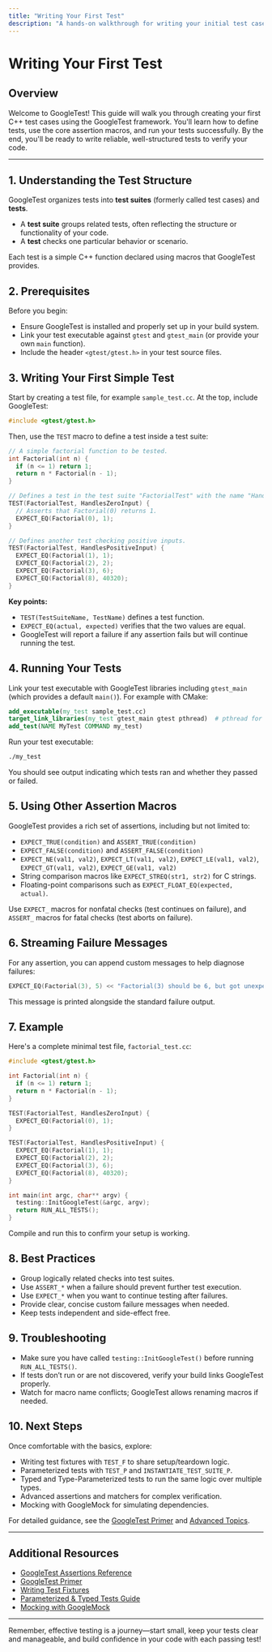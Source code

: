 ```yaml
---
title: "Writing Your First Test"
description: "A hands-on walkthrough for writing your initial test cases using GoogleTest. Understand the test structure, use the essential macros, and run your tests successfully."
---
```


# Writing Your First Test

## Overview

Welcome to GoogleTest! This guide will walk you through creating your first C++ test cases using the GoogleTest framework. You'll learn how to define tests, use the core assertion macros, and run your tests successfully. By the end, you'll be ready to write reliable, well-structured tests to verify your code.

---

## 1. Understanding the Test Structure

GoogleTest organizes tests into **test suites** (formerly called test cases) and **tests**.

- A **test suite** groups related tests, often reflecting the structure or functionality of your code.
- A **test** checks one particular behavior or scenario.

Each test is a simple C++ function declared using macros that GoogleTest provides.

## 2. Prerequisites

Before you begin:

- Ensure GoogleTest is installed and properly set up in your build system.
- Link your test executable against `gtest` and `gtest_main` (or provide your own `main` function).
- Include the header `<gtest/gtest.h>` in your test source files.

## 3. Writing Your First Simple Test

Start by creating a test file, for example `sample_test.cc`. At the top, include GoogleTest:

```cpp
#include <gtest/gtest.h>
```

Then, use the `TEST` macro to define a test inside a test suite:

```cpp
// A simple factorial function to be tested.
int Factorial(int n) {
  if (n <= 1) return 1;
  return n * Factorial(n - 1);
}

// Defines a test in the test suite "FactorialTest" with the name "HandlesZeroInput".
TEST(FactorialTest, HandlesZeroInput) {
  // Asserts that Factorial(0) returns 1.
  EXPECT_EQ(Factorial(0), 1);
}

// Defines another test checking positive inputs.
TEST(FactorialTest, HandlesPositiveInput) {
  EXPECT_EQ(Factorial(1), 1);
  EXPECT_EQ(Factorial(2), 2);
  EXPECT_EQ(Factorial(3), 6);
  EXPECT_EQ(Factorial(8), 40320);
}
```

**Key points:**

- `TEST(TestSuiteName, TestName)` defines a test function.
- `EXPECT_EQ(actual, expected)` verifies that the two values are equal.
- GoogleTest will report a failure if any assertion fails but will continue running the test.

## 4. Running Your Tests

Link your test executable with GoogleTest libraries including `gtest_main` (which provides a default `main()`). For example with CMake:

```cmake
add_executable(my_test sample_test.cc)
target_link_libraries(my_test gtest_main gtest pthread)  # pthread for Linux
add_test(NAME MyTest COMMAND my_test)
```

Run your test executable:

```bash
./my_test
```

You should see output indicating which tests ran and whether they passed or failed.

## 5. Using Other Assertion Macros

GoogleTest provides a rich set of assertions, including but not limited to:

- `EXPECT_TRUE(condition)` and `ASSERT_TRUE(condition)`
- `EXPECT_FALSE(condition)` and `ASSERT_FALSE(condition)`
- `EXPECT_NE(val1, val2)`, `EXPECT_LT(val1, val2)`, `EXPECT_LE(val1, val2)`, `EXPECT_GT(val1, val2)`, `EXPECT_GE(val1, val2)`
- String comparison macros like `EXPECT_STREQ(str1, str2)` for C strings.
- Floating-point comparisons such as `EXPECT_FLOAT_EQ(expected, actual)`.

Use `EXPECT_` macros for nonfatal checks (test continues on failure), and `ASSERT_` macros for fatal checks (test aborts on failure).

## 6. Streaming Failure Messages

For any assertion, you can append custom messages to help diagnose failures:

```cpp
EXPECT_EQ(Factorial(3), 5) << "Factorial(3) should be 6, but got unexpected value.";
```

This message is printed alongside the standard failure output.

## 7. Example

Here's a complete minimal test file, `factorial_test.cc`:

```cpp
#include <gtest/gtest.h>

int Factorial(int n) {
  if (n <= 1) return 1;
  return n * Factorial(n - 1);
}

TEST(FactorialTest, HandlesZeroInput) {
  EXPECT_EQ(Factorial(0), 1);
}

TEST(FactorialTest, HandlesPositiveInput) {
  EXPECT_EQ(Factorial(1), 1);
  EXPECT_EQ(Factorial(2), 2);
  EXPECT_EQ(Factorial(3), 6);
  EXPECT_EQ(Factorial(8), 40320);
}

int main(int argc, char** argv) {
  testing::InitGoogleTest(&argc, argv);
  return RUN_ALL_TESTS();
}
```

Compile and run this to confirm your setup is working.

## 8. Best Practices

- Group logically related checks into test suites.
- Use `ASSERT_*` when a failure should prevent further test execution.
- Use `EXPECT_*` when you want to continue testing after failures.
- Provide clear, concise custom failure messages when needed.
- Keep tests independent and side-effect free.

## 9. Troubleshooting

- Make sure you have called `testing::InitGoogleTest()` before running `RUN_ALL_TESTS()`.
- If tests don’t run or are not discovered, verify your build links GoogleTest properly.
- Watch for macro name conflicts; GoogleTest allows renaming macros if needed.

## 10. Next Steps

Once comfortable with the basics, explore:

- Writing test fixtures with `TEST_F` to share setup/teardown logic.
- Parameterized tests with `TEST_P` and `INSTANTIATE_TEST_SUITE_P`.
- Typed and Type-Parameterized tests to run the same logic over multiple types.
- Advanced assertions and matchers for complex verification.
- Mocking with GoogleMock for simulating dependencies.

For detailed guidance, see the [GoogleTest Primer](primer.md) and [Advanced Topics](advanced.md).

---

## Additional Resources

- [GoogleTest Assertions Reference](reference/assertions.md)
- [GoogleTest Primer](primer.md)
- [Writing Test Fixtures](guides/core-test-design/test-fixtures-sharing-code.md)
- [Parameterized & Typed Tests Guide](guides/core-test-design/parameterized-typed-tests.md)
- [Mocking with GoogleMock](guides/mocking-advanced-techniques/intro-mocking.md)

---

Remember, effective testing is a journey—start small, keep your tests clear and manageable, and build confidence in your code with each passing test!
